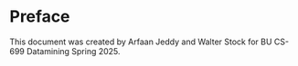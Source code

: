 # Preface {.unnumbered}

This document was created by Arfaan Jeddy and Walter Stock for BU CS-699 Datamining Spring 2025.